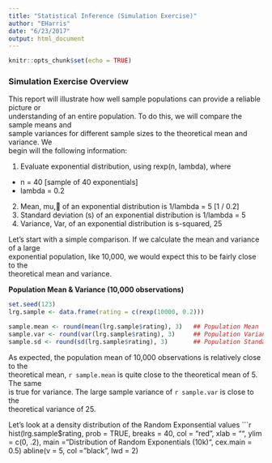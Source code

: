 ```yaml
---
title: "Statistical Inference (Simulation Exercise)"
author: "EHarris"
date: "6/23/2017"
output: html_document
---
```


```r
knitr::opts_chunk$set(echo = TRUE)
```

### Simulation Exercise Overview
This report will illustrate how well sample populations can provide a reliable picture or  
understanding of an entire population.  To do this, we will compare the sample means and  
sample variances for different sample sizes to the theoretical mean and variance.  We  
begin will the following information:

1. Evaluate exponential distribution, using rexp(n, lambda), where  
+ n = 40 [sample of 40 exponentials]  
+ lambda = 0.2  
2. Mean, mu, of an exponential distribution is 1/lambda = 5 [1 / 0.2]  
3. Standard deviation (s) of an exponential distribution is 1/lambda = 5  
4. Variance, Var, of an exponential distribution is s-squared, 25  

Let's start with a simple comparison.  If we calculate the mean and variance of a large  
exponential population, like 10,000, we would expect this to be fairly close to the  
theoretical mean and variance.

**Population Mean & Variance (10,000 observations)** 
```r
set.seed(123)
lrg.sample <- data.frame(rating = c(rexp(10000, 0.2)))

sample.mean <- round(mean(lrg.sample$rating), 3)   ## Population Mean  
sample.var <- round(var(lrg.sample$rating), 3)     ## Population Variance
sample.sd <- round(sd(lrg.sample$rating), 3)       ## Population Standard Deviation
```

As expected, the population mean of 10,000 observations is relatively close to the  
theoretical mean, `r sample.mean` is quite close to the theoretical mean of 5.  The same  
is true for variance.  The large sample variance of `r sample.var` is close to the  
theoretical variance of 25.

Let's look at a density distribution of the Random Exponsential values
```r
hist(lrg.sample$rating, prob = TRUE, breaks = 40, col = "red", xlab = "", ylim = c(0, .2),
     main = "Distribution of Random Exponentials (10k)", cex.main = 0.5)
abline(v = 5, col = "black", lwd = 2)





